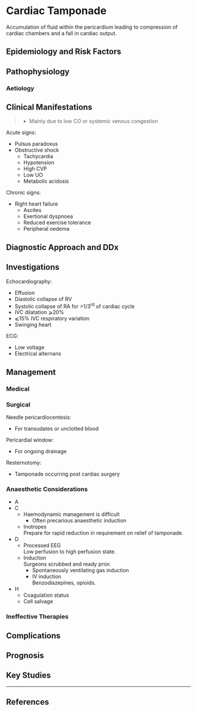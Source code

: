 # Cardiac Tamponade


Accumulation of fluid within the pericardium leading to compression of cardiac chambers and a fall in cardiac output.

## Epidemiology and Risk Factors

## Pathophysiology

### Aetiology

## Clinical Manifestations

> * Mainly due to low CO or systemic venous congestion


Acute signs:

* Pulsus paradoxus
* Obstructive shock
	* Tachycardia
	* Hypotension
	* High CVP
	* Low UO
	* Metabolic acidosis

Chronic signs:

* Right heart failure
	* Ascites
	* Exertional dyspnoea
	* Reduced exercise tolerance
	* Peripheral oedema

## Diagnostic Approach and DDx

## Investigations

Echocardiography:

* Effusion
* Diastolic collapse of RV
* Systolic collapse of RA for >1/3^rd^ of cardiac cycle
* IVC dilatation ⩾20%
* ⩽15% IVC respiratory variation
* Swinging heart


ECG:

* Low voltage
* Electrical alternans


## Management

### Medical

### Surgical

Needle pericardiocentesis:

* For transudates or unclotted blood


Pericardial window:

* For ongoing drainage


Resternotomy:

* Tamponade occurring post cardiac surgery 

### Anaesthetic Considerations

* A
* C
	* Haemodynamic management is difficult
		* Often precarious anaesthetic induction
	* Inotropes  
	Prepare for rapid reduction in requirement on relief of tamponade.
* D
	* Processed EEG  
	Low perfusion to high perfusion state.
	* Induction  
	Surgeons scrubbed and ready prior.
		* Spontaneously ventilating gas induction
		* IV induction  
		Benzodiazepines, opioids.
* H
	* Coagulation status
	* Cell salvage

### Ineffective Therapies

## Complications

## Prognosis

## Key Studies


---

## References


